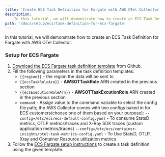 ```yaml
---
title: 'Create ECS Task Definition for Fargate with AWS OTel Collector'
description:
    In this tutorial, we will demonstrate how to create an ECS Task Definition for Fargate with AWS OTel Collector.
path: '/docs/setup/ecs/task-definition-for-ecs-fargate'
---
```



In this tutorial, we will demonstrate how to create an ECS Task Definition for Fargate with AWS OTel Collector.

<SectionSeparator />

### Setup for ECS Fargate
1. [Download the ECS Fargate task definition template](https://github.com/aws-observability/aws-otel-collector/blob/master/examples/ecs/aws-cloudwatch/ecs-fargate-sidecar.json) from Github.
2. Fill the following parameters in the task definition templates:
    * `{{region}}` - the region the data will be sent to
    * `{{ecsTaskRoleArn}}` - **AWSOTTaskRole** ARN created in the previous section
    * `{{ecsExecutionRoleArn}}` - **AWSOTTaskExcutionRole** ARN created in the previous section
    * `command` -  Assign value to the command variable to select the config file path; the AWS Collector comes with
                       two configs baked in for ECS customers(choose one of them based on your purpose):
                       `--config=/etc/ecs/ecs-default-config.yaml` - To consume StatsD metrics, OTLP metrics/traces and X-Ray SDK traces (custom application metrics/traces)
                       `--config=/etc/ecs/container-insights/otel-task-metrics-config.yaml` - To Use StatsD, OTLP, Xray and Container Resource utilization metrics
3. Follow the [ECS Fargate setup instructions](https://docs.aws.amazon.com/AmazonECS/latest/developerguide/getting-started-fargate.html) to create a task definition using the given template.
